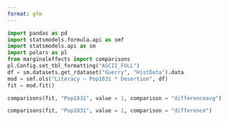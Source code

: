 ```yaml
---
format: gfm
---
```


```python
import pandas as pd
import statsmodels.formula.api as smf
import statsmodels.api as sm
import polars as pl
from marginaleffects import comparisons
pl.Config.set_tbl_formatting("ASCII_FULL")
df = sm.datasets.get_rdataset("Guerry", "HistData").data
mod = smf.ols("Literacy ~ Pop1831 * Desertion", df)
fit = mod.fit()

comparisons(fit, "Pop1831", value = 1, comparison = "differenceavg")
```

```python
comparisons(fit, "Pop1831", value = 1, comparison = "difference")
```